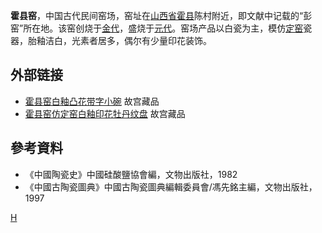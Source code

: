 '''霍县窑'''，中国古代民间窑场，窑址在[[山西省|山西省]][[霍县|霍县]]陈村附近，即文献中记载的“彭窑”所在地。该窑创烧于[[金代|金代]]，盛烧于[[元代|元代]]。窑场产品以白瓷为主，模仿[[定窑|定窑]]瓷器，胎釉洁白，光素者居多，偶尔有少量印花装饰。

== 外部链接 ==
* [https://web.archive.org/web/20150518022837/http://www.dpm.org.cn/shtml/117/@/5275.html 霍县窑白釉凸花带字小碗] 故宫藏品
* [https://web.archive.org/web/20150518022826/http://www.dpm.org.cn/shtml/117/@/119907.html 霍县窑仿定窑白釉印花牡丹纹盘] 故宫藏品

== 參考資料 ==
* 《中國陶瓷史》中國硅酸鹽協會編，文物出版社，1982
* 《中國古陶瓷圖典》中國古陶瓷圖典編輯委員會/馮先銘主編，文物出版社，1997

{{中国古代瓷窑}}

[[Category:山西古窑|H]]